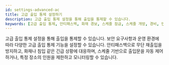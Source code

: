 ```yaml
---
id: settings-advanced-ac
title: 고급 출입 통제 설정하기
description: 고급 출입 통제 설정을 통해 출입을 통제할 수 있습니다.
keywords: [고급 출입 통제, 안티패스백, 화재 경보, 스케줄 잠금, 스케줄 개방, 경비, 인터락, 소집, 재실 인원 제한]
---
```


고급 출입 통제 설정을 통해 출입을 통제할 수 있습니다. 보안 요구사항과 운영 환경에 따라 다양한 고급 출입 통제 기능을 설정할 수 있습니다. 안티패스백으로 무단 재출입을 방지하고, 화재나 침입 같은 긴급 상황에 대응하며, 스케줄 기반으로 출입문을 자동 제어하거나, 특정 장소의 인원을 제한하고 모니터링할 수 있습니다.

<Overview />